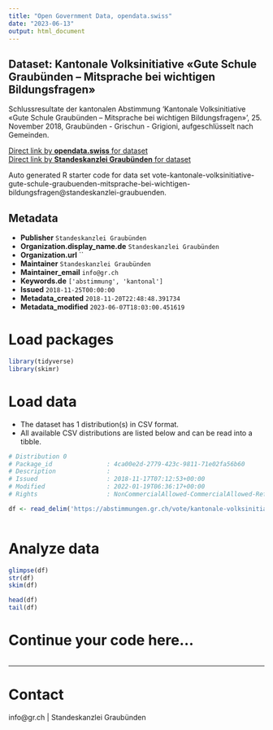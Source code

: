 ```yaml
---
title: "Open Government Data, opendata.swiss"
date: "2023-06-13"
output: html_document
---
```


## Dataset: Kantonale Volksinitiative «Gute Schule Graubünden – Mitsprache bei wichtigen Bildungsfragen»

Schlussresultate der kantonalen Abstimmung 'Kantonale Volksinitiative «Gute Schule Graubünden – Mitsprache bei wichtigen Bildungsfragen»', 25. November 2018, Graubünden - Grischun - Grigioni, aufgeschlüsselt nach Gemeinden.

[Direct link by **opendata.swiss** for dataset](https://opendata.swiss/de/dataset/kantonale-volksinitiative-gute-schule-graubunden-mitsprache-bei-wichtigen-bildungsfragen)<br>
[Direct link by **Standeskanzlei Graubünden** for dataset](https://abstimmungen.gr.ch/vote/kantonale-volksinitiative-gute-schule-graubuenden-mitsprache-bei-wichtigen-bildungsfragen/data)

Auto generated R starter code for data set vote-kantonale-volksinitiative-gute-schule-graubuenden-mitsprache-bei-wichtigen-bildungsfragen@standeskanzlei-graubuenden.

## Metadata

- **Publisher** `Standeskanzlei Graubünden`
- **Organization.display_name.de** `Standeskanzlei Graubünden`
- **Organization.url** ``
- **Maintainer** `Standeskanzlei Graubünden`
- **Maintainer_email** `info@gr.ch`
- **Keywords.de** `['abstimmung', 'kantonal']`
- **Issued** `2018-11-25T00:00:00`
- **Metadata_created** `2018-11-20T22:48:48.391734`
- **Metadata_modified** `2023-06-07T18:03:00.451619`


# Load packages

```r

library(tidyverse)
library(skimr)

```

# Load data

-   The dataset has 1 distribution(s) in CSV format.
-   All available CSV distributions are listed below and can be read into a tibble.

```r

# Distribution 0
# Package_id               : 4ca00e2d-2779-423c-9811-71e02fa56b60
# Description              : 
# Issued                   : 2018-11-17T07:12:53+00:00
# Modified                 : 2022-01-19T06:36:17+00:00
# Rights                   : NonCommercialAllowed-CommercialAllowed-ReferenceRequired

df <- read_delim('https://abstimmungen.gr.ch/vote/kantonale-volksinitiative-gute-schule-graubuenden-mitsprache-bei-wichtigen-bildungsfragen/data-csv')



```

# Analyze data

```r

glimpse(df)
str(df)
skim(df)

head(df)
tail(df)

```

# Continue your code here...

```r

```

------------------------------------------------------------------------

# Contact

info@gr.ch | Standeskanzlei Graubünden

